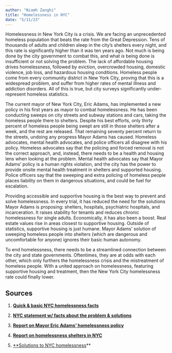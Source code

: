 ```yaml
---
author: "Niamh Zanghi"
title: "Homelessness in NYC"
date: "5/11/23"
---
```


Homelessness in New York City is a crisis. We are facing an unprecedented homeless population that beats the rate from the Great Depression. Tens of thousands of adults and children sleep in the city’s shelters every night, and this rate is significantly higher than it was ten years ago. Not much is being done by the city government to combat this, and what *is* being done is insufficient or not solving the problem. The lack of affordable housing drives homelessness, followed by eviction, overcrowded housing, domestic violence, job loss, and hazardous housing conditions. Homeless people come from every community district in New York City, proving that this is a widespread problem, and suffer from higher rates of mental illness and addiction disorders. All of this is true, but city surveys significantly under-represent homeless statistics.

The current mayor of New York City, Eric Adams, has implemented a new policy in his first years as mayor to combat homelessness. He has been conducting sweeps on city streets and subway stations and cars, taking the homeless people there to shelters. Despite his best efforts, only thirty percent of homeless people being swept are still in those shelters after a week, and the rest are released. That remaining seventy percent return to the streets, undoing any progress Mayor Adams has caused. Homeless advocates, mental health advocates, and police officers all disagree with his policy. Homeless advocates say that the policing and forced removal is not the correct approach, and, instead, there needs to be a health and housing lens when looking at the problem. Mental health advocates say that Mayor Adams’ policy is a human rights violation, and the city has the power to provide onsite mental health treatment in shelters and supported housing. Police officers say that the sweeping and extra policing of homeless people places liability on them in dangerous situations, and could be fuel for escalation.

Providing accessible and supportive housing is the best way to prevent and solve homelessness. In every trial, it has reduced the need for the solutions Mayor Adams is proposing: shelters, hospitals, psychiatric hospitals, and incarceration. It raises stability for tenants and reduces chronic homelessness for single adults. Economically, it has also been a boost. Real estate values rise in areas closest to supportive housing. Outside of statistics, supportive housing is just humane. Mayor Adams' solution of sweeping homeless people into shelters (which are dangerous and uncomfortable for anyone) ignores their basic human autonomy.

To end homelessness, there needs to be a streamlined connection between the city and state governments. Oftentimes, they are at odds with each other, which only furthers the homelessness crisis and the mistreatment of homeless people. With a united approach on homelessness, featuring supportive housing and treatment, then the New York City homelessness rate could finally lower.

## Sources

1) [**Quick & basic NYC homelessness facts**](https://www.coalitionforthehomeless.org/basic-facts-about-homelessness-new-york-city/) 

2) [**NYC statement w/ facts about the problem & solutions**](https://council.nyc.gov/data/homeless/) 

3) **[Report on Mayor Eric Adams’ homelessness policy](https://www.cnn.com/2022/12/03/politics/nyc-hospitalize-mentally-ill-what-matters/index.html)** 

4) [**Report on homelessness shelters in NYC**](https://www.youtube.com/watch?v=rAJD6TU2TaM) 

5) [**Solutions to NYC homelessness](https://www.coalitionforthehomeless.org/supportive-housing-ends-homelessness/)**